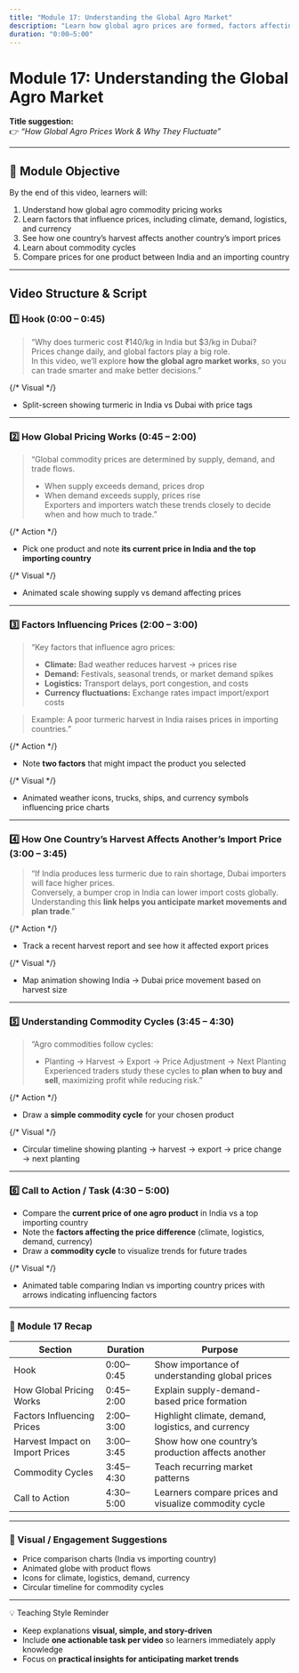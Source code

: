 ```yaml
---
title: "Module 17: Understanding the Global Agro Market"
description: "Learn how global agro prices are formed, factors affecting them, and commodity cycles for smarter trading."
duration: "0:00–5:00"
---
```


# Module 17: Understanding the Global Agro Market

**Title suggestion:**  
👉 _“How Global Agro Prices Work & Why They Fluctuate”_

---

## 🎯 Module Objective

By the end of this video, learners will:

1. Understand how global agro commodity pricing works
2. Learn factors that influence prices, including climate, demand, logistics, and currency
3. See how one country’s harvest affects another country’s import prices
4. Learn about commodity cycles
5. Compare prices for one product between India and an importing country

---

## Video Structure & Script

### 1️⃣ Hook (0:00 – 0:45)

> “Why does turmeric cost ₹140/kg in India but $3/kg in Dubai?  
> Prices change daily, and global factors play a big role.  
> In this video, we’ll explore **how the global agro market works**, so you can trade smarter and make better decisions.”

{/* Visual */}

- Split-screen showing turmeric in India vs Dubai with price tags

---

### 2️⃣ How Global Pricing Works (0:45 – 2:00)

> “Global commodity prices are determined by supply, demand, and trade flows.
>
> - When supply exceeds demand, prices drop
> - When demand exceeds supply, prices rise  
>   Exporters and importers watch these trends closely to decide when and how much to trade.”

{/* Action */}

- Pick one product and note **its current price in India and the top importing country**

{/* Visual */}

- Animated scale showing supply vs demand affecting prices

---

### 3️⃣ Factors Influencing Prices (2:00 – 3:00)

> “Key factors that influence agro prices:
>
> - **Climate:** Bad weather reduces harvest → prices rise
> - **Demand:** Festivals, seasonal trends, or market demand spikes
> - **Logistics:** Transport delays, port congestion, and costs
> - **Currency fluctuations:** Exchange rates impact import/export costs

> Example: A poor turmeric harvest in India raises prices in importing countries.”

{/* Action */}

- Note **two factors** that might impact the product you selected

{/* Visual */}

- Animated weather icons, trucks, ships, and currency symbols influencing price charts

---

### 4️⃣ How One Country’s Harvest Affects Another’s Import Price (3:00 – 3:45)

> “If India produces less turmeric due to rain shortage, Dubai importers will face higher prices.  
> Conversely, a bumper crop in India can lower import costs globally.  
> Understanding this **link helps you anticipate market movements and plan trade**.”

{/* Action */}

- Track a recent harvest report and see how it affected export prices

{/* Visual */}

- Map animation showing India → Dubai price movement based on harvest size

---

### 5️⃣ Understanding Commodity Cycles (3:45 – 4:30)

> “Agro commodities follow cycles:
>
> - Planting → Harvest → Export → Price Adjustment → Next Planting  
>   Experienced traders study these cycles to **plan when to buy and sell**, maximizing profit while reducing risk.”

{/* Action */}

- Draw a **simple commodity cycle** for your chosen product

{/* Visual */}

- Circular timeline showing planting → harvest → export → price change → next planting

---

### 6️⃣ Call to Action / Task (4:30 – 5:00)

- Compare the **current price of one agro product** in India vs a top importing country
- Note the **factors affecting the price difference** (climate, logistics, demand, currency)
- Draw a **commodity cycle** to visualize trends for future trades

{/* Visual */}

- Animated table comparing Indian vs importing country prices with arrows indicating influencing factors

---

### 🧭 Module 17 Recap

| Section                         | Duration  | Purpose                                               |
| ------------------------------- | --------- | ----------------------------------------------------- |
| Hook                            | 0:00–0:45 | Show importance of understanding global prices        |
| How Global Pricing Works        | 0:45–2:00 | Explain supply-demand-based price formation           |
| Factors Influencing Prices      | 2:00–3:00 | Highlight climate, demand, logistics, and currency    |
| Harvest Impact on Import Prices | 3:00–3:45 | Show how one country’s production affects another     |
| Commodity Cycles                | 3:45–4:30 | Teach recurring market patterns                       |
| Call to Action                  | 4:30–5:00 | Learners compare prices and visualize commodity cycle |

---

### 🎨 Visual / Engagement Suggestions

- Price comparison charts (India vs importing country)
- Animated globe with product flows
- Icons for climate, logistics, demand, currency
- Circular timeline for commodity cycles

---

💡 Teaching Style Reminder

- Keep explanations **visual, simple, and story-driven**
- Include **one actionable task per video** so learners immediately apply knowledge
- Focus on **practical insights for anticipating market trends**
